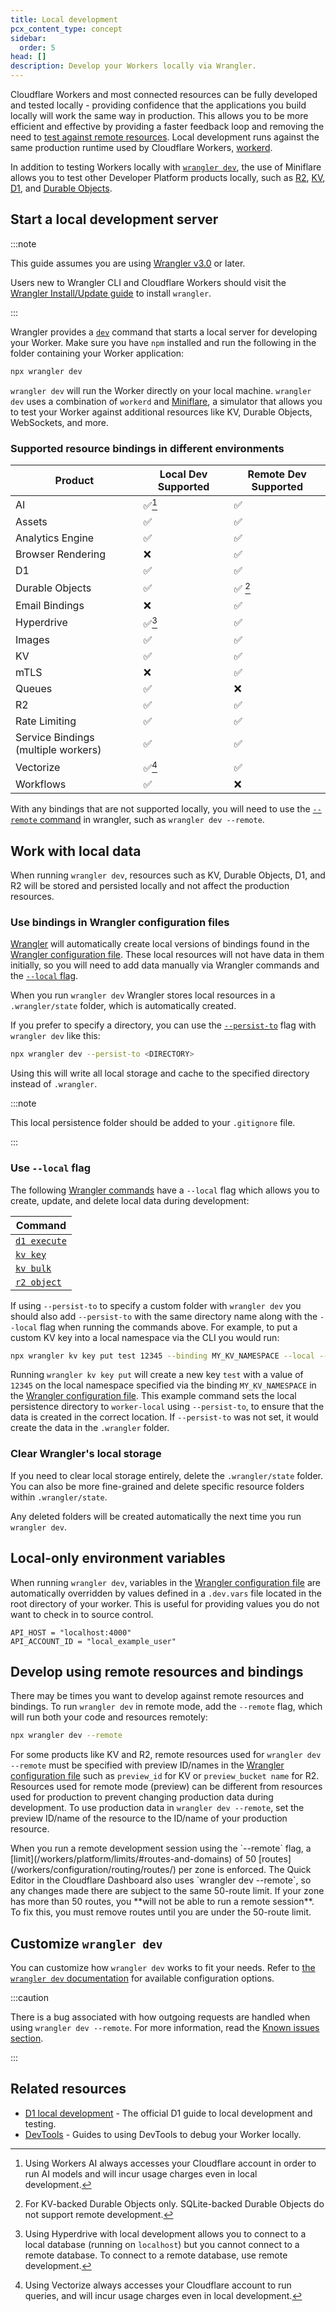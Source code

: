 ```yaml
---
title: Local development
pcx_content_type: concept
sidebar:
  order: 5
head: []
description: Develop your Workers locally via Wrangler.
---
```



Cloudflare Workers and most connected resources can be fully developed and tested locally - providing confidence that the applications you build locally will work the same way in production. This allows you to be more efficient and effective by providing a faster feedback loop and removing the need to [test against remote resources](#develop-using-remote-resources-and-bindings). Local development runs against the same production runtime used by Cloudflare Workers, [workerd](https://github.com/cloudflare/workerd).

In addition to testing Workers locally with [`wrangler dev`](/workers/wrangler/commands/#dev), the use of Miniflare allows you to test other Developer Platform products locally, such as [R2](/r2/), [KV](/kv/), [D1](/d1/), and [Durable Objects](/durable-objects/).

## Start a local development server

:::note

This guide assumes you are using [Wrangler v3.0](https://blog.cloudflare.com/wrangler3/) or later.

Users new to Wrangler CLI and Cloudflare Workers should visit the [Wrangler Install/Update guide](/workers/wrangler/install-and-update) to install `wrangler`.

:::

Wrangler provides a [`dev`](/workers/wrangler/commands/#dev) command that starts a local server for developing your Worker. Make sure you have `npm` installed and run the following in the folder containing your Worker application:

```sh
npx wrangler dev
```

`wrangler dev` will run the Worker directly on your local machine. `wrangler dev` uses a combination of `workerd` and [Miniflare](https://github.com/cloudflare/workers-sdk/tree/main/packages/miniflare), a simulator that allows you to test your Worker against additional resources like KV, Durable Objects, WebSockets, and more.

### Supported resource bindings in different environments

| Product                             | Local Dev Supported | Remote Dev Supported |
| ----------------------------------- | ------------------- | -------------------- |
| AI                                  | ✅[^1]              | ✅                   |
| Assets                              | ✅                  | ✅                   |
| Analytics Engine                    | ✅                  | ✅                   |
| Browser Rendering                   | ❌                  | ✅                   |
| D1                                  | ✅                  | ✅                   |
| Durable Objects                     | ✅                  | ✅ [^2]              |
| Email Bindings                      | ❌                  | ✅                   |
| Hyperdrive                          | ✅[^3]              | ✅                   |
| Images                              | ✅                  | ✅                   |
| KV                                  | ✅                  | ✅                   |
| mTLS                                | ❌                  | ✅                   |
| Queues                              | ✅                  | ❌                   |
| R2                                  | ✅                  | ✅                   |
| Rate Limiting                       | ✅                  | ✅                   |
| Service Bindings (multiple workers) | ✅                  | ✅                   |
| Vectorize                           | ✅[^4]              | ✅                   |
| Workflows                           | ✅                  | ❌                   |

With any bindings that are not supported locally, you will need to use the [`--remote` command](#develop-using-remote-resources-and-bindings) in wrangler, such as `wrangler dev --remote`.

[^1]: Using Workers AI always accesses your Cloudflare account in order to run AI models and will incur usage charges even in local development.

[^2]: For KV-backed Durable Objects only. SQLite-backed Durable Objects do not support remote development.

[^3]: Using Hyperdrive with local development allows you to connect to a local database (running on `localhost`) but you cannot connect to a remote database. To connect to a remote database, use remote development.

[^4]: Using Vectorize always accesses your Cloudflare account to run queries, and will incur usage charges even in local development.

## Work with local data

When running `wrangler dev`, resources such as KV, Durable Objects, D1, and R2 will be stored and persisted locally and not affect the production resources.

### Use bindings in Wrangler configuration files

[Wrangler](/workers/wrangler/) will automatically create local versions of bindings found in the [Wrangler configuration file](/workers/wrangler/configuration/). These local resources will not have data in them initially, so you will need to add data manually via Wrangler commands and the [`--local` flag](#use---local-flag).

When you run `wrangler dev` Wrangler stores local resources in a `.wrangler/state` folder, which is automatically created.

If you prefer to specify a directory, you can use the [`--persist-to`](/workers/wrangler/commands/#dev) flag with `wrangler dev` like this:

```sh
npx wrangler dev --persist-to <DIRECTORY>
```

Using this will write all local storage and cache to the specified directory instead of `.wrangler`.

:::note

This local persistence folder should be added to your `.gitignore` file.

:::

### Use `--local` flag

The following [Wrangler commands](/workers/wrangler/commands/) have a `--local` flag which allows you to create, update, and delete local data during development:

| Command                                              |
| ---------------------------------------------------- |
| [`d1 execute`](/workers/wrangler/commands/#execute)  |
| [`kv key`](/workers/wrangler/commands/#kv-key)       |
| [`kv bulk`](/workers/wrangler/commands/#kv-bulk)     |
| [`r2 object`](/workers/wrangler/commands/#r2-object) |

If using `--persist-to` to specify a custom folder with `wrangler dev` you should also add `--persist-to` with the same directory name along with the `--local` flag when running the commands above. For example, to put a custom KV key into a local namespace via the CLI you would run:

```sh
npx wrangler kv key put test 12345 --binding MY_KV_NAMESPACE --local --persist-to worker-local
```

Running `wrangler kv key put` will create a new key `test` with a value of `12345` on the local namespace specified via the binding `MY_KV_NAMESPACE` in the [Wrangler configuration file](/workers/wrangler/configuration/). This example command sets the local persistence directory to `worker-local` using `--persist-to`, to ensure that the data is created in the correct location. If `--persist-to` was not set, it would create the data in the `.wrangler` folder.

### Clear Wrangler's local storage

If you need to clear local storage entirely, delete the `.wrangler/state` folder. You can also be more fine-grained and delete specific resource folders within `.wrangler/state`.

Any deleted folders will be created automatically the next time you run `wrangler dev`.

## Local-only environment variables

When running `wrangler dev`, variables in the [Wrangler configuration file](/workers/wrangler/configuration/) are automatically overridden by values defined in a `.dev.vars` file located in the root directory of your worker. This is useful for providing values you do not want to check in to source control.

```shell
API_HOST = "localhost:4000"
API_ACCOUNT_ID = "local_example_user"
```

## Develop using remote resources and bindings

There may be times you want to develop against remote resources and bindings. To run `wrangler dev` in remote mode, add the `--remote` flag, which will run both your code and resources remotely:

```sh
npx wrangler dev --remote
```

For some products like KV and R2, remote resources used for `wrangler dev --remote` must be specified with preview ID/names in the [Wrangler configuration file](/workers/wrangler/configuration/) such as `preview_id` for KV or `preview_bucket name` for R2. Resources used for remote mode (preview) can be different from resources used for production to prevent changing production data during development. To use production data in `wrangler dev --remote`, set the preview ID/name of the resource to the ID/name of your production resource.

<Aside
	type="note"
	title="Number of routes per zone in a remote development session"
>
	When you run a remote development session using the `--remote` flag, a
	[limit](/workers/platform/limits/#routes-and-domains) of 50
	[routes](/workers/configuration/routing/routes/) per zone is enforced. The
	Quick Editor in the Cloudflare Dashboard also uses `wrangler dev --remote`, so
	any changes made there are subject to the same 50-route limit. If your zone
	has more than 50 routes, you **will not be able to run a remote session**. To
	fix this, you must remove routes until you are under the 50-route limit.
</Aside>

## Customize `wrangler dev`

You can customize how `wrangler dev` works to fit your needs. Refer to [the `wrangler dev` documentation](/workers/wrangler/commands/#dev) for available configuration options.

:::caution

There is a bug associated with how outgoing requests are handled when using `wrangler dev --remote`. For more information, read the [Known issues section](/workers/platform/known-issues/#wrangler-dev).

:::

## Related resources

- [D1 local development](/d1/best-practices/local-development/) - The official D1 guide to local development and testing.
- [DevTools](/workers/observability/dev-tools) - Guides to using DevTools to debug your Worker locally.
